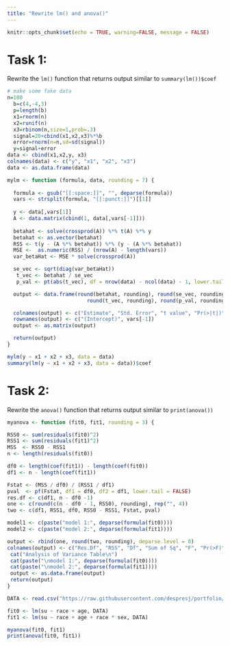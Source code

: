 ```yaml
---
title: "Rewrite lm() and anova()"
---
```


```r
knitr::opts_chunk$set(echo = TRUE, warning=FALSE, message = FALSE) 
```

# Task 1: 
Rewrite the `lm()` function that returns output similar to `summary(lm())$coef`

```r
# make some fake data
n=100
  b=c(4,-4,3)
  p=length(b)
  x1=rnorm(n)
  x2=runif(n)
  x3=rbinom(n,size=1,prob=.3)
  signal=20+cbind(x1,x2,x3)%*%b
  error=rnorm(n=n,sd=sd(signal))
  y=signal+error
data <- cbind(x1,x2,y, x3)
colnames(data) <- c("y", "x1", "x2", "x3")
data <- as.data.frame(data)
```


```r
mylm <- function (formula, data, rounding = 7) {
  
  formula <- gsub("[[:space:]]", "", deparse(formula))
  vars <- strsplit(formula, "[[:punct:]]")[[1]]
     
  y <- data[,vars[1]]
  A <- data.matrix(cbind(1, data[,vars[-1]]))
  
  betahat <- solve(crossprod(A)) %*% t(A) %*% y
  betahat <- as.vector(betahat)
  RSS <- t(y - (A %*% betahat)) %*% (y - (A %*% betahat))
  MSE <-  as.numeric(RSS) / (nrow(A) - length(vars))
  var_betaHat <- MSE * solve(crossprod(A))

  se_vec <- sqrt(diag(var_betaHat))
   t_vec <- betahat / se_vec
   p_val <- pt(abs(t_vec), df = nrow(data) - ncol(data) - 1, lower.tail = F) * 2

  output <- data.frame(round(betahat, rounding), round(se_vec, rounding), 
                          round(t_vec, rounding), round(p_val, rounding))

  colnames(output) <- c("Estimate", "Std. Error", "t value", "Pr(>|t|)")
  rownames(output) <- c("(Intercept)", vars[-1])
  output <- as.matrix(output)

  return(output)
}
```

```r
mylm(y ~ x1 + x2 + x3, data = data)
summary(lm(y ~ x1 + x2 + x3, data = data))$coef
```

# Task 2: 
Rewrite the `anova()` function that returns output similar to `print(anova())`

```r
myanova <- function (fit0, fit1, rounding = 3) {

RSS0 <- sum(residuals(fit0)^2)
RSS1 <- sum(residuals(fit1)^2)
MSS  <- RSS0 - RSS1
n <- length(residuals(fit0))

df0 <- length(coef(fit1)) - length(coef(fit0))
df1 <- n - length(coef(fit1))

Fstat <- (MSS / df0) / (RSS1 / df1)
pval  <- pf(Fstat, df1 = df0, df2 = df1, lower.tail = FALSE)
res.df <- c(df1, n - df0 -1)
one <- c(round(c(n - df0 - 1, RSS0), rounding), rep("", 4))
two <- c(df1, RSS1, df0, RSS0 - RSS1, Fstat, pval)

model1 <- c(paste("model 1:", deparse(formula(fit0))))
model2 <- c(paste("model 2:", deparse(formula(fit1))))

output <- rbind(one, round(two, rounding), deparse.level = 0)
colnames(output) <- c("Res.Df", "RSS", "Df", "Sum of Sq", "F", "Pr(>F)")
 cat("Analysis of Variance Table\n")
 cat(paste("\nmodel 1:", deparse(formula(fit0))))
 cat(paste("\nmodel 2:", deparse(formula(fit1))))
 output <- as.data.frame(output)
 return(output)
}
```

```r
DATA <- read.csv("https://raw.githubusercontent.com/despresj/portfolio/main/data/su-gout.csv")
```

```r
fit0 <- lm(su ~ race + age, DATA)
fit1 <- lm(su ~ race + age + race * sex, DATA)

myanova(fit0, fit1)
print(anova(fit0, fit1))
```